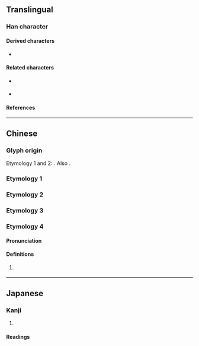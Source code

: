 {{also|嘆|歎}}
{{character info/new}}
==Translingual==

===Han character===
{{Han char|rn=30|rad=口|as=02|sn=5|four=67040|canj=RE|ids=⿰口又}}

====Derived characters====
* {{l|mul|[[𡊙]], [[𠭵]], [[𠼡]]}}

====Related characters====
* {{l|mul|嘆}} {{q|[[Traditional Chinese]]}}
* {{l|mul|歎}} {{q|[[w:Variant Chinese character|Variant]] [[Traditional Chinese|traditional form]] of {{l|mul|嘆}} in Mainland China}}

====References====
{{Han ref|kx=0174.091|dkj=03265|dj=0386.050|hdz=10575.040|uh=53F9}}

----

==Chinese==

===Glyph origin===
; Etymology 1 and 2: {{Han simp|嘆|f=𦰩|t=又}}. Also {{Han simp|歎|nocap=1}}.

===Etymology 1===
{{zh-see|嘆}}

===Etymology 2===
{{zh-see|歎}}

===Etymology 3===
{{zh-see|又|hv}}

===Etymology 4===
{{zh-forms}}

====Pronunciation====
{{zh-pron
|m=yǐ
|cat=
}}

====Definitions====
{{zh-hanzi}}

# {{zh-hd}} {{uncertain|zh|nohypothesis=1}}

----

==Japanese==

===Kanji===
{{ja-kanji|grade=|rs=口02}}

# {{defn|lang=ja|sort=口02}}

====Readings====
{{ja-readings
|on=ゆう
|kun=いう
}}